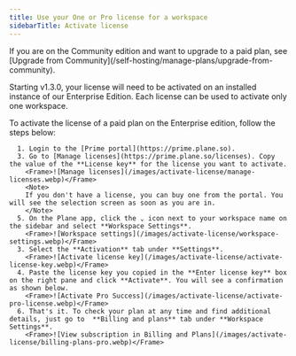 ```yaml
---
title: Use your One or Pro license for a workspace
sidebarTitle: Activate license
---
```


<Note>
If you are on the Community edition and want to upgrade to a paid plan, see [Upgrade from Community](/self-hosting/manage-plans/upgrade-from-community).
</Note>

Starting v1.3.0, your license will need to be activated on an installed instance of our Enterprise Edition. Each license can be used to activate only one workspace.

To activate the license of a paid plan on the Enterprise edition, follow the steps below:

      1. Login to the [Prime portal](https://prime.plane.so).
      3. Go to [Manage licenses](https://prime.plane.so/licenses). Copy the value of the **License key** for the license you want to activate. 
        <Frame>![Manage licenses](/images/activate-license/manage-licenses.webp)</Frame>
        <Note>
        If you don't have a license, you can buy one from the portal. You will see the selection screen as soon as you are in.
        </Note>
      5. On the Plane app, click the ⌄ icon next to your workspace name on the sidebar and select **Workspace Settings**.
        <Frame>![Workspace settings](/images/activate-license/workspace-settings.webp)</Frame>
      3. Select the **Activation** tab under **Settings**.
        <Frame>![Activate license key](/images/activate-license/activate-license-key.webp)</Frame>
      4. Paste the license key you copied in the **Enter license key** box on the right pane and click **Activate**. You will see a confirmation as shown below.
        <Frame>![Activate Pro Success](/images/activate-license/activate-pro-license.webp)</Frame>
      6. That's it. To check your plan at any time and find additional details, just go to  **Billing and plans** tab under **Workspace Settings**.
        <Frame>![View subscription in Billing and Plans](/images/activate-license/billing-plans-pro.webp)</Frame>


